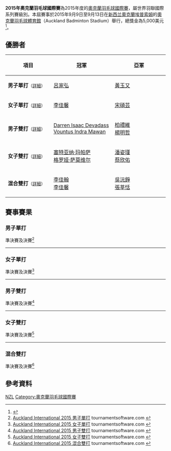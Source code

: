 {{noteTA|G1=Badminton}}
{{infobox badminton event
|name           = 2015年奧克蘭羽毛球國際賽
|image          = 
|size           = 
|caption        =
|dates          = 2015年9月9日－9月13日
|number_edition = 
|level          = 4B
|prize_money    = 5,000美元
|location       = {{NZL}}[[奧克蘭都會區|奧克蘭]]
|venue          = 奧克蘭羽毛球體育館
|previous       = 2014年奧克蘭羽毛球國際賽
|next           = 2016年奧克蘭羽毛球國際賽
}}
'''2015年奧克蘭羽毛球國際賽'''為2015年度的[[奧克蘭羽毛球國際賽|奧克蘭羽毛球國際賽]]，屬世界羽聯國際系列賽級別。本屆賽事於2015年9月9日至9月13日在[[新西兰|新西兰]][[奧克蘭都會區|奧克蘭]][[埃普索姆_(紐西蘭)|埃普索姆]]的[[奧克蘭羽毛球體育館|奧克蘭羽毛球體育館]]（Auckland Badminton Stadium）舉行，總獎金為5,000美元<ref>{{cite web|title=Tournament Prospectus -  Fernbaby Auckland International 2015|url=http://www.bwfbadminton.org/file.aspx?id=641940&dl=1|publisher=BWF|accessdate=2015-09-23|archive-date=2015-09-05|archive-url=https://web.archive.org/web/20150905085724/http://www.bwfbadminton.org/file.aspx?id=641940&dl=1|dead-url=no}}{{en}}</ref>。

== 優勝者 ==
{| class=wikitable style="font-size:small"
!width="200"|項目
!width="250"|冠軍
!width="250"|亞軍
|-
|'''男子單打'''<small>（[[#男子單打|詳細]]）</small>
|{{flagicon|TPE}} [[呂家弘|呂家弘]]
|{{flagicon|TPE}} [[黃玉又|黃玉又]]
|-
|'''女子單打'''<small>（[[#女子單打|詳細]]）</small>
|{{flagicon|TPE}} [[李佳馨|李佳馨]]
|{{flagicon|TPE}} [[宋碩芸|宋碩芸]]
|-
|'''男子雙打'''<small>（[[#男子雙打|詳細]]）</small>
|{{flagicon|MAS}} [[Darren_Isaac_Devadass|Darren Isaac Devadass]]<br/>{{flagicon|MAS}} [[Vountus_Indra_Mawan|Vountus Indra Mawan]]
|{{flagicon|TPE}} [[柏禮維|柏禮維]]<br/>{{flagicon|TPE}} [[楊明哲|楊明哲]]
|-
|'''女子雙打'''<small>（[[#女子雙打|詳細]]）</small>
|{{flagicon|AUS}} [[塞特亚纳·玛帕萨|塞特亚纳·玛帕萨]]<br/>{{flagicon|AUS}} [[格罗娅·萨莫维尔|格罗娅·萨莫维尔]]
|{{flagicon|TPE}} [[潘姿瑾|潘姿瑾]]<br/>{{flagicon|TPE}} [[蔡欣佑|蔡欣佑]]
|-
|'''混合雙打'''<small>（[[#混合雙打|詳細]]）</small>
|{{flagicon|TPE}} [[李佳翰|李佳翰]]<br/>{{flagicon|TPE}} [[李佳馨|李佳馨]]
|{{flagicon|TPE}} [[吳沅錚|吳沅錚]]<br/>{{flagicon|TPE}} [[張莘恬|張莘恬]]
|}

== 賽事賽果 ==
=== 男子單打 ===
;準決賽及決賽<ref name="MS">[http://bwf.tournamentsoftware.com/sport/draw.aspx?id=1ECB5587-F46D-4225-BA66-905F56F82DAA&draw=1 Auckland International 2015 男子單打] tournamentsoftware.com {{en}}</ref>
{{4TeamBracket-Tennis3-v2
| team-width=200
| RD1-seed1=
| RD1-team1={{flagicon|TPE}} [[賴又華|賴又華]]
| RD1-score1-1=16
| RD1-score1-2=11
| RD1-score1-3=
| RD1-seed2=
| RD1-team2='''{{flagicon|TPE}} [[黃玉又|黃玉又]]
| RD1-score2-1='''21
| RD1-score2-2='''21
| RD1-score2-3=

| RD1-seed3=3
| RD1-team3={{flagicon|MEX}} [[路易斯·拉蒙·加里多|路易斯·拉蒙·加里多]]
| RD1-score3-1=7
| RD1-score3-2=17
| RD1-score3-3=
| RD1-seed4=2
| RD1-team4='''{{flagicon|TPE}} [[呂家弘|呂家弘]]
| RD1-score4-1='''21
| RD1-score4-2='''21
| RD1-score4-3=

| RD2-seed1=
| RD2-team1={{flagicon|TPE}} [[黃玉又|黃玉又]]
| RD2-score1-1=14
| RD2-score1-2=17
| RD2-score1-3=
| RD2-seed2=2
| RD2-team2='''{{flagicon|TPE}} [[呂家弘|呂家弘]]
| RD2-score2-1='''21
| RD2-score2-2='''21
| RD2-score2-3=
}}
----

=== 女子單打 ===
;準決賽及決賽<ref name="WS">[http://bwf.tournamentsoftware.com/sport/draw.aspx?id=1ECB5587-F46D-4225-BA66-905F56F82DAA&draw=2 Auckland International 2015 女子單打] tournamentsoftware.com {{en}}</ref>
{{4TeamBracket-Tennis3-v2
| team-width=200
| RD1-seed1=
| RD1-team1='''{{flagicon|TPE}} [[宋碩芸|宋碩芸]]
| RD1-score1-1=13
| RD1-score1-2='''22
| RD1-score1-3='''21
| RD1-seed2=
| RD1-team2={{flagicon|MAS}} [[黃佩嫻|黃佩嫻]]
| RD1-score2-1='''21
| RD1-score2-2=20
| RD1-score2-3=16

| RD1-seed3=
| RD1-team3={{flagicon|TPE}} [[賴怡婷|賴怡婷]]
| RD1-score3-1=7
| RD1-score3-2=14
| RD1-score3-3=
| RD1-seed4=2
| RD1-team4='''{{flagicon|TPE}} [[李佳馨|李佳馨]]
| RD1-score4-1='''21
| RD1-score4-2='''21
| RD1-score4-3=

| RD2-seed1=
| RD2-team1={{flagicon|TPE}} [[宋碩芸|宋碩芸]]
| RD2-score1-1=12
| RD2-score1-2=14
| RD2-score1-3=
| RD2-seed2=2
| RD2-team2='''{{flagicon|TPE}} [[李佳馨|李佳馨]]
| RD2-score2-1='''21
| RD2-score2-2='''21
| RD2-score2-3=
}}
----

=== 男子雙打 ===
;準決賽及決賽<ref name="MD">[http://bwf.tournamentsoftware.com/sport/draw.aspx?id=1ECB5587-F46D-4225-BA66-905F56F82DAA&draw=3 Auckland International 2015 男子雙打] tournamentsoftware.com {{en}}</ref>
{{4TeamBracket-Tennis3-v2
| team-width=200
| RD1-seed1=1
| RD1-team1={{flagicon|AUS}} [[安东尼·乔|安东尼·乔]]<br/> {{flagicon|AUS}} [[羅必勝|羅必勝]]
| RD1-score1-1=11
| RD1-score1-2=13
| RD1-score1-3=
| RD1-seed2=3
| RD1-team2='''{{flagicon|TPE}} [[柏禮維|柏禮維]]<br/> {{flagicon|TPE}} [[楊明哲|楊明哲]]
| RD1-score2-1='''21
| RD1-score2-2='''21
| RD1-score2-3=

| RD1-seed3=
| RD1-team3='''{{flagicon|MAS}} [[Darren_Isaac_Devadass|Darren Isaac Devadass]]<br/> {{flagicon|MAS}} [[Vountus_Indra_Mawan|Vountus Indra Mawan]]
| RD1-score3-1='''21
| RD1-score3-2='''21
| RD1-score3-3=
| RD1-seed4=
| RD1-team4={{flagicon|TPE}} [[劉韋奇|劉韋奇]]<br/> {{flagicon|TPE}} [[呂家弘|呂家弘]]
| RD1-score4-1=18
| RD1-score4-2=12
| RD1-score4-3=

| RD2-seed1=3
| RD2-team1={{flagicon|TPE}} [[柏禮維|柏禮維]]<br/> {{flagicon|TPE}} [[楊明哲|楊明哲]]
| RD2-score1-1=7
| RD2-score1-2=12
| RD2-score1-3=
| RD2-seed2=
| RD2-team2='''{{flagicon|MAS}} [[Darren_Isaac_Devadass|Darren Isaac Devadass]]<br/> {{flagicon|MAS}} [[Vountus_Indra_Mawan|Vountus Indra Mawan]]
| RD2-score2-1='''21
| RD2-score2-2='''21
| RD2-score2-3=
}}
----

=== 女子雙打 ===
;準決賽及決賽<ref name="WD">[http://bwf.tournamentsoftware.com/sport/draw.aspx?id=1ECB5587-F46D-4225-BA66-905F56F82DAA&draw=4 Auckland International 2015 女子雙打] tournamentsoftware.com {{en}}</ref>
{{4TeamBracket-Tennis3-v2
| team-width=200
| RD1-seed1=1
| RD1-team1={{flagicon|TPE}} [[張淨惠|張淨惠]]<br/> {{flagicon|TPE}} [[張莘恬|張莘恬]]
| RD1-score1-1=10
| RD1-score1-2='''21
| RD1-score1-3=13
| RD1-seed2=3
| RD1-team2='''{{flagicon|AUS}} [[塞特亚纳·玛帕萨|塞特亚纳·玛帕萨]]<br/> {{flagicon|AUS}} [[格罗娅·萨莫维尔|格罗娅·萨莫维尔]]
| RD1-score2-1='''21
| RD1-score2-2=18
| RD1-score2-3='''21

| RD1-seed3=4
| RD1-team3='''{{flagicon|TPE}} [[潘姿瑾|潘姿瑾]]<br/> {{flagicon|TPE}} [[蔡欣佑|蔡欣佑]]
| RD1-score3-1='''21
| RD1-score3-2='''21
| RD1-score3-3=
| RD1-seed4=2
| RD1-team4={{flagicon|NZL}} [[Alyse_Derby|Alyse Derby]]<br/> {{flagicon|NZL}} [[Rebecca_Goddard|Rebecca Goddard]]
| RD1-score4-1=10
| RD1-score4-2=9
| RD1-score4-3=

| RD2-seed1=3
| RD2-team1='''{{flagicon|AUS}} [[塞特亚纳·玛帕萨|塞特亚纳·玛帕萨]]<br/> {{flagicon|AUS}} [[格罗娅·萨莫维尔|格罗娅·萨莫维尔]]
| RD2-score1-1='''21
| RD2-score1-2='''21
| RD2-score1-3=
| RD2-seed2=4
| RD2-team2={{flagicon|TPE}} [[潘姿瑾|潘姿瑾]]<br/> {{flagicon|TPE}} [[蔡欣佑|蔡欣佑]]
| RD2-score2-1=9
| RD2-score2-2=5
| RD2-score2-3=
}}
----

=== 混合雙打 ===
;準決賽及決賽<ref name="XD">[http://bwf.tournamentsoftware.com/sport/draw.aspx?id=1ECB5587-F46D-4225-BA66-905F56F82DAA&draw=5 Auckland International 2015 混合雙打] tournamentsoftware.com {{en}}</ref>
{{4TeamBracket-Tennis3-v2
| team-width=200
| RD1-seed1=
| RD1-team1={{nowrap|{{flagicon|NZL}} [[凯文·戴纳利-明特恩|凯文·戴纳利-明特恩]]<br/> {{flagicon|NZL}} [[苏珊娜·莱顿-戴维斯|苏珊娜·莱顿-戴维斯]]}}
| RD1-score1-1=12
| RD1-score1-2=9
| RD1-score1-3=
| RD1-seed2=3
| RD1-team2='''{{flagicon|TPE}} [[李佳翰|李佳翰]]<br/> {{flagicon|TPE}} [[李佳馨|李佳馨]]
| RD1-score2-1='''21
| RD1-score2-2='''21
| RD1-score2-3=

| RD1-seed3=
| RD1-team3='''{{flagicon|TPE}} [[吳沅錚|吳沅錚]]<br/> {{flagicon|TPE}} [[張莘恬|張莘恬]]
| RD1-score3-1='''21
| RD1-score3-2='''21
| RD1-score3-3=
| RD1-seed4=
| RD1-team4={{flagicon|TPE}} [[楊明哲|楊明哲]]<br/> {{flagicon|TPE}} [[陳菀婷|陳菀婷]]
| RD1-score4-1=19
| RD1-score4-2=18
| RD1-score4-3=

| RD2-seed1=3
| RD2-team1='''{{flagicon|TPE}} [[李佳翰|李佳翰]]<br/> {{flagicon|TPE}} [[李佳馨|李佳馨]]
| RD2-score1-1='''21
| RD2-score1-2='''21
| RD2-score1-3=
| RD2-seed2=
| RD2-team2={{flagicon|TPE}} [[吳沅錚|吳沅錚]]<br/> {{flagicon|TPE}} [[張莘恬|張莘恬]]
| RD2-score2-1=8
| RD2-score2-2=15
| RD2-score2-3=
}}

== 參考資料 ==
{{Reflist}}

[[Category:2015年世界羽聯國際系列賽|NZL]]
[[Category:奧克蘭羽毛球國際賽|Category:奧克蘭羽毛球國際賽]]